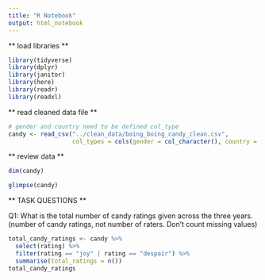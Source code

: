 ```yaml
---
title: "R Notebook"
output: html_notebook
---
```


** load libraries **

```r
library(tidyverse)
library(dplyr)
library(janitor)
library(here)
library(readr)
library(readxl)
```

** read cleaned data file **

```r
# gender and country need to be defined col_type
candy <- read_csv("../clean_data/boing_boing_candy_clean.csv",
                  col_types = cols(gender = col_character(), country = col_character()))
```

** review data **

```r
dim(candy)
```

```r
glimpse(candy)
```

 ** TASK QUESTIONS **
 
Q1: What is the total number of candy ratings given across the three years. (number of candy ratings, not number of raters. Don’t count missing values)

```r
total_candy_ratings <- candy %>%
  select(rating) %>%
  filter(rating == "joy" | rating == "despair") %>%
  summarise(total_ratings = n())
total_candy_ratings
```

